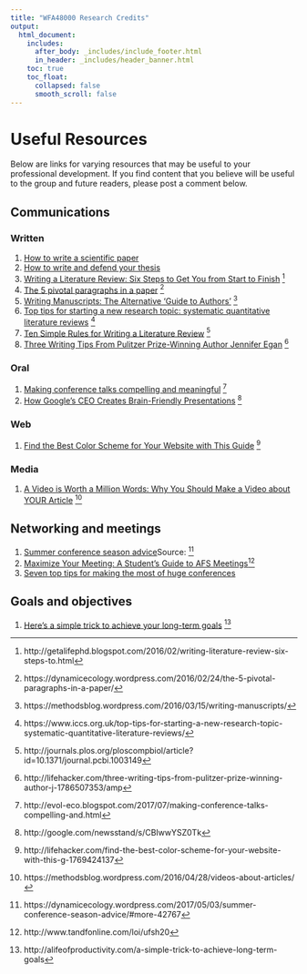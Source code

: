 ```yaml
---
title: "WFA48000 Research Credits"
output: 
  html_document:
    includes:
      after_body: _includes/include_footer.html
      in_header: _includes/header_banner.html 
    toc: true
    toc_float:
      collapsed: false
      smooth_scroll: false
---
```


<!--
library(knitr)
rmarkdown::render_site("resources.Rmd")# build website
rmarkdown::render_site()# build website
-->


# Useful Resources 

Below are links for varying resources that may be useful to 
your professional development. If you find content that you believe
will be useful to the group and future readers, please 
post a comment below. 

## Communications

### Written

1. [How to write a scientific paper](PDF/write-01.pdf)
1. [How to write and defend your thesis](https://students.fisheries.org/writing-resources/how-to-write-and-defend-your-thesis/)
1. [Writing a Literature Review: Six Steps to Get You from Start to Finish](PDF/write-02.pdf) ^[http://getalifephd.blogspot.com/2016/02/writing-literature-review-six-steps-to.html]
1. [The 5 pivotal paragraphs in a paper](PDF/write-03.pdf)  ^[https://dynamicecology.wordpress.com/2016/02/24/the-5-pivotal-paragraphs-in-a-paper/]
1. [Writing Manuscripts: The Alternative 'Guide to Authors'](PDF/write-04.pdf) ^[https://methodsblog.wordpress.com/2016/03/15/writing-manuscripts/]
1. [Top tips for starting a new research topic: systematic quantitative literature reviews](PDF/write-07.pdf) ^[https://www.iccs.org.uk/top-tips-for-starting-a-new-research-topic-systematic-quantitative-literature-reviews/]
1. [Ten Simple Rules for Writing a Literature Review](PDF/write-06.pdf) ^[http://journals.plos.org/ploscompbiol/article?id=10.1371/journal.pcbi.1003149]
2. [Three Writing Tips From Pulitzer Prize-Winning Author Jennifer Egan](PDF/write-08.pdf) ^[http://lifehacker.com/three-writing-tips-from-pulitzer-prize-winning-author-j-1786507353/amp]

### Oral

1. [Making conference talks compelling and meaningful](PDF/oral-01.pdf) ^[http://evol-eco.blogspot.com/2017/07/making-conference-talks-compelling-and.html]
1. [How Google's CEO Creates Brain-Friendly Presentations](PDF/oral-02.pdf) ^[http://google.com/newsstand/s/CBIwwYSZ0Tk]


### Web

1. [Find the Best Color Scheme for Your Website with This Guide](PDF/web-01.pdf) ^[http://lifehacker.com/find-the-best-color-scheme-for-your-website-with-this-g-1769424137]

### Media

1. [A Video is Worth a Million Words: Why You Should Make a Video about YOUR Article](PDF/media-01.pdf) ^[https://methodsblog.wordpress.com/2016/04/28/videos-about-articles/]


## Networking and meetings

1.  [Summer conference season advice](PDF/network-01.pdf)Source: ^[https://dynamicecology.wordpress.com/2017/05/03/summer-conference-season-advice/#more-42767]
1.  [Maximize Your Meeting: A Student's Guide to AFS Meetings](PDF/network-02.pdf)^[http://www.tandfonline.com/loi/ufsh20]
1.  [Seven top tips for making the most of huge conferences](PDF/network-03.pdf)


## Goals and objectives

1. [Here's a simple trick to achieve your long-term 
goals](pdf/long-term-goals.pdf) ^[http://alifeofproductivity.com/a-simple-trick-to-achieve-long-term-goals]

